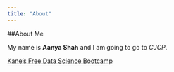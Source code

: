 ```yaml
---
title: "About"
---
```


##About Me

My name is **Aanya Shah** and I am going to go to *CJCP*.

[Kane's Free Data Science Bootcamp](https://bootcamp.davidkane.info)
